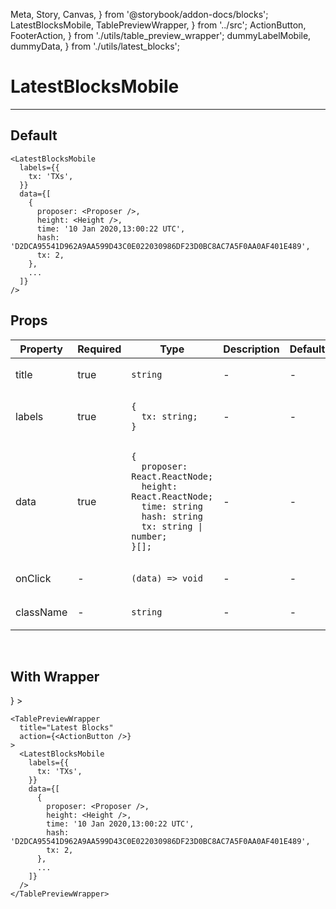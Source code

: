   Meta, Story, Canvas,
} from '@storybook/addon-docs/blocks';
  LatestBlocksMobile, TablePreviewWrapper,
} from '../src';
  ActionButton, FooterAction,
} from './utils/table_preview_wrapper';
  dummyLabelMobile, dummyData,
} from './utils/latest_blocks';

<Meta title="LatestBlocksMobile" component={LatestBlocksMobile} />

# LatestBlocksMobile
---

## Default
<Canvas>
  <Story name="Default">
    <LatestBlocksMobile labels={dummyLabelMobile} data={dummyData} />
  </Story>
</Canvas>

```
<LatestBlocksMobile
  labels={{
    tx: 'TXs',
  }}
  data={[
    {
      proposer: <Proposer />,
      height: <Height />,
      time: '10 Jan 2020,13:00:22 UTC',
      hash: 'D2DCA95541D962A9AA599D43C0E022030986DF23D0BC8AC7A5F0AA0AF401E489',
      tx: 2,
    },
    ...
  ]}
/>
```

## Props
<table>
<thead>
  <tr>
    <th>Property</th>
    <th>Required</th>
    <th>Type</th>
    <th>Description</th>
    <th>Default</th>
  </tr>
</thead>
<tbody>
  <tr>
    <td>title</td>
    <td>true</td>
    <td>

`string`

  </td>
    <td>-</td>
    <td>-</td>
  </tr>

  <tr>
    <td>labels</td>
    <td>true</td>
    <td>

```
{
  tx: string;
}
```

  </td>
    <td>-</td>
    <td>-</td>
  </tr>

  <tr>
    <td>data</td>
    <td>true</td>
    <td>

```
{
  proposer: React.ReactNode;
  height: React.ReactNode;
  time: string
  hash: string
  tx: string | number;
}[];
```

  </td>
    <td>-</td>
    <td>-</td>
  </tr>

  <tr>
    <td>onClick</td>
    <td>-</td>
    <td>

`(data) => void`

  </td>
    <td>-</td>
    <td>-</td>
  </tr>

  <tr>
    <td>className</td>
    <td>-</td>
    <td>

`string`

  </td>
    <td>-</td>
    <td>-</td>
  </tr>
  </tbody>
</table>
<br/>

## With Wrapper
<Canvas>
  <Story name="With TabletPreviewWrapper">
    <TablePreviewWrapper
      title="Latest Blocks"
      action={<ActionButton />}
    >
      <LatestBlocksMobile labels={dummyLabelMobile} data={dummyData} />
    </TablePreviewWrapper>
  </Story>
</Canvas>

```
<TablePreviewWrapper
  title="Latest Blocks"
  action={<ActionButton />}
>
  <LatestBlocksMobile
    labels={{
      tx: 'TXs',
    }}
    data={[
      {
        proposer: <Proposer />,
        height: <Height />,
        time: '10 Jan 2020,13:00:22 UTC',
        hash: 'D2DCA95541D962A9AA599D43C0E022030986DF23D0BC8AC7A5F0AA0AF401E489',
        tx: 2,
      },
      ...
    ]}
  />
</TablePreviewWrapper>
```

